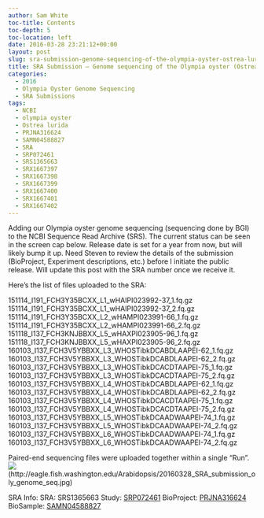 ```yaml
---
author: Sam White
toc-title: Contents
toc-depth: 5
toc-location: left
date: 2016-03-28 23:21:12+00:00
layout: post
slug: sra-submission-genome-sequencing-of-the-olympia-oyster-ostrea-lurida
title: SRA Submission – Genome sequencing of the Olympia oyster (Ostrea lurida)
categories:
  - 2016
  - Olympia Oyster Genome Sequencing
  - SRA Submissions
tags:
  - NCBI
  - olympia oyster
  - Ostrea lurida
  - PRJNA316624
  - SAMN04588827
  - SRA
  - SRP072461
  - SRS1365663
  - SRX1667397
  - SRX1667398
  - SRX1667399
  - SRX1667400
  - SRX1667401
  - SRX1667402
---
```


Adding our Olympia oyster genome sequencing (sequencing done by BGI) to the NCBI Sequence Read Archive (SRS). The current status can be seen in the screen cap below. Release date is set for a year from now, but will likely bump it up. Need Steven to review the details of the submission (BioProject, Experiment descriptions, etc.) before I initiate the public release. Will update this post with the SRA number once we receive it.

Here’s the list of files uploaded to the SRA:

151114_I191_FCH3Y35BCXX_L1_wHAIPI023992-37_1.fq.gz
151114_I191_FCH3Y35BCXX_L1_wHAIPI023992-37_2.fq.gz
151114_I191_FCH3Y35BCXX_L2_wHAMPI023991-66_1.fq.gz
151114_I191_FCH3Y35BCXX_L2_wHAMPI023991-66_2.fq.gz
151118_I137_FCH3KNJBBXX_L5_wHAXPI023905-96_1.fq.gz
151118_I137_FCH3KNJBBXX_L5_wHAXPI023905-96_2.fq.gz
160103_I137_FCH3V5YBBXX_L3_WHOSTibkDCABDLAAPEI-62_1.fq.gz
160103_I137_FCH3V5YBBXX_L3_WHOSTibkDCABDLAAPEI-62_2.fq.gz
160103_I137_FCH3V5YBBXX_L3_WHOSTibkDCACDTAAPEI-75_1.fq.gz
160103_I137_FCH3V5YBBXX_L3_WHOSTibkDCACDTAAPEI-75_2.fq.gz
160103_I137_FCH3V5YBBXX_L4_WHOSTibkDCABDLAAPEI-62_1.fq.gz
160103_I137_FCH3V5YBBXX_L4_WHOSTibkDCABDLAAPEI-62_2.fq.gz
160103_I137_FCH3V5YBBXX_L4_WHOSTibkDCACDTAAPEI-75_1.fq.gz
160103_I137_FCH3V5YBBXX_L4_WHOSTibkDCACDTAAPEI-75_2.fq.gz
160103_I137_FCH3V5YBBXX_L5_WHOSTibkDCAADWAAPEI-74_1.fq.gz
160103_I137_FCH3V5YBBXX_L5_WHOSTibkDCAADWAAPEI-74_2.fq.gz
160103_I137_FCH3V5YBBXX_L6_WHOSTibkDCAADWAAPEI-74_1.fq.gz
160103_I137_FCH3V5YBBXX_L6_WHOSTibkDCAADWAAPEI-74_2.fq.gz

Paired-end sequencing files were uploaded together within a single “Run”.
![](https://eagle.fish.washington.edu/Arabidopsis/20160328_SRA_submission_oly_genome_seq.jpg)(http://eagle.fish.washington.edu/Arabidopsis/20160328_SRA_submission_oly_genome_seq.jpg)

SRA Info:
SRA: SRS1365663
Study: [SRP072461](https://trace.ncbi.nlm.nih.gov/Traces/sra/?study=SRP072461)
BioProject: [PRJNA316624](https://www.ncbi.nlm.nih.gov/bioproject/PRJNA316624)
BioSample: [SAMN04588827](https://www.ncbi.nlm.nih.gov/biosample/4588827)
